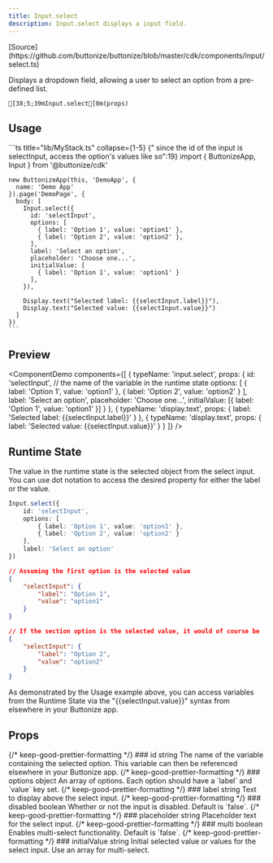 ```yaml
---
title: Input.select
description: Input.select displays a input field.
---
```




<FrameworkSelect>
	<FrameworkContent>
		<Fragment slot="cdk">
			[Source](https://github.com/buttonize/buttonize/blob/master/cdk/components/input/select.ts)
		</Fragment>
	</FrameworkContent>
</FrameworkSelect>

Displays a dropdown field, allowing a user to select an option from a pre-defined list.

```ansi frame="none"
[38;5;39mInput.select[0m(props)
```

## Usage

<FrameworkContent>
   <Fragment slot="cdk">
    ```ts title="lib/MyStack.ts" collapse={1-5} {"     since the id of the input is selectInput, access the option's values like so":19}
    import { ButtonizeApp, Input } from '@buttonize/cdk'

    new ButtonizeApp(this, 'DemoApp', {
      name: 'Demo App'
    }).page('DemoPage', {
      body: [
        Input.select({
          id: 'selectInput',
          options: [
            { label: 'Option 1', value: 'option1' },
            { label: 'Option 2', value: 'option2' },
          ],
          label: 'Select an option',
          placeholder: 'Choose one...',
          initialValue: [
            { label: 'Option 1', value: 'option1' }
          ],
        }),

        Display.text("Selected label: {{selectInput.label}}"),
        Display.text("Selected value: {{selectInput.value}}")
      ]
    })
    ```

   </Fragment>
</FrameworkContent>

## Preview

<ComponentDemo
	components={[
		{
			typeName: 'input.select',
			props: {
				id: 'selectInput', // the name of the variable in the runtime state
				options: [
					{ label: 'Option 1', value: 'option1' },
					{ label: 'Option 2', value: 'option2' }
				],
				label: 'Select an option',
				placeholder: 'Choose one...',
				initialValue: [{ label: 'Option 1', value: 'option1' }]
			}
		},
		{
			typeName: 'display.text',
			props: {
				label: 'Selected label: {{selectInput.label}}'
			}
		},
		{
			typeName: 'display.text',
			props: {
				label: 'Selected value: {{selectInput.value}}'
			}
		}
	]}
/>

## Runtime State

The value in the runtime state is the selected object from the select input. You can use dot notation to
access the desired property for either the label or the value.

```ts title="lib/MyStack.ts" "'name'"
Input.select({
	id: 'selectInput',
	options: [
		{ label: 'Option 1', value: 'option1' },
		{ label: 'Option 2', value: 'option2' }
	],
	label: 'Select an option'
})
```

```json title="Runtime state (1st option selected)" frame="terminal" ""name""
// Assuming the first option is the selected value
{
	"selectInput": {
		"label": "Option 1",
		"value": "option1"
	}
}
```

```json title="Runtime state (2nd option selected)" frame="terminal" ""name""
// If the section option is the selected value, it would of course be
{
	"selectInput": {
		"label": "Option 2",
		"value": "option2"
	}
}
```

As demonstrated by the Usage example above, you can access variables from the Runtime State
via the "\{\{selectInput.value\}\}" syntax from elsewhere in your Buttonize app.

## Props

<FrameworkContent>
	<Fragment slot="cdk">
		<PropDescription>
			<Fragment slot="title">
				{/* keep-good-prettier-formatting */}
				### id
			</Fragment>
			<PropMarker slot="markers" type="required" />
			<Fragment slot="type">string</Fragment>
			<Fragment slot="description">
				The name of the variable containing the selected option. This variable
				can then be referenced elsewhere in your Buttonize app.
			</Fragment>
		</PropDescription>
		<PropDescription>
			<Fragment slot="title">
				{/* keep-good-prettier-formatting */}
				### options
			</Fragment>
			<PropMarker slot="markers" type="required" />
			<Fragment slot="type">object</Fragment>
			<Fragment slot="description">
				An array of options. Each option should have a `label` and `value` key
				set.
			</Fragment>
		</PropDescription>
		<PropDescription>
			<Fragment slot="title">
				{/* keep-good-prettier-formatting */}
				### label
			</Fragment>
			<PropMarker slot="markers" type="optional" />
			<Fragment slot="type">string</Fragment>
			<Fragment slot="description">
				Text to display above the select input.
			</Fragment>
		</PropDescription>
		<PropDescription>
			<Fragment slot="title">
				{/* keep-good-prettier-formatting */}
				### disabled
			</Fragment>
			<PropMarker slot="markers" type="optional" />
			<Fragment slot="type">boolean</Fragment>
			<Fragment slot="description">
				Whether or not the input is disabled. Default is `false`.
			</Fragment>
		</PropDescription>
		<PropDescription>
			<Fragment slot="title">
				{/* keep-good-prettier-formatting */}
				### placeholder
			</Fragment>
			<PropMarker slot="markers" type="optional" />
			<Fragment slot="type">string</Fragment>
			<Fragment slot="description">
				Placeholder text for the select input.
			</Fragment>
		</PropDescription>
		<PropDescription>
			<Fragment slot="title">
				{/* keep-good-prettier-formatting */}
				### multi
			</Fragment>
			<PropMarker slot="markers" type="optional" />
			<Fragment slot="type">boolean</Fragment>
			<Fragment slot="description">
				Enables multi-select functionality. Default is `false`.
			</Fragment>
		</PropDescription>
		<PropDescription>
			<Fragment slot="title">
				{/* keep-good-prettier-formatting */}
				### initialValue
			</Fragment>
			<PropMarker slot="markers" type="optional" />
			<Fragment slot="type">string</Fragment>
			<Fragment slot="description">
				Initial selected value or values for the select input. Use an array for
				multi-select.
			</Fragment>
		</PropDescription>
		<SpacingProps />
		<SizingProps />
	</Fragment>
</FrameworkContent>
